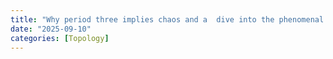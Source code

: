 ```yaml
---
title: "Why period three implies chaos and a  dive into the phenomenal paper by Li and Yorke"
date: "2025-09-10"
categories: [Topology]
---
```



